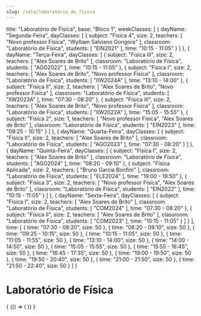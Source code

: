 ```yaml
---
slug: /sala/laboratorio_de_fisica
---
```

  title: "Laboratório de Física",
  base: "Bloco 1",
  weekClasses: [
    {
      dayName: "Segunda-Feira",
      dayClasses: [
        {
          subject: "Física 4",
          size: 2,
          teachers: [
            "Novo professor Física",
            "Wylliam Salviano Gongora"
          ],
          classroom: "Laboratório de Física",
          students: [
            "EIN2021"
          ],
          time: "10:15 - 11:05"
        }
      ]
    },
    {
      dayName: "Terça-Feira",
      dayClasses: [
        {
          subject: "Física III",
          size: 2,
          teachers: [
            "Alex Soares de Brito"
          ],
          classroom: "Laboratório de Física",
          students: [
            "AGO2022"
          ],
          time: "10:15 - 11:05"
        },
        {
          subject: "Física I",
          size: 2,
          teachers: [
            "Alex Soares de Brito",
            "Novo professor Física"
          ],
          classroom: "Laboratório de Física",
          students: [
            "IIW2024A"
          ],
          time: "13:10 - 14:00"
        },
        {
          subject: "Física II",
          size: 2,
          teachers: [
            "Alex Soares de Brito",
            "Novo professor Física"
          ],
          classroom: "Laboratório de Física",
          students: [
            "IIW2023A"
          ],
          time: "07:30 - 08:20"
        },
        {
          subject: "Física III",
          size: 2,
          teachers: [
            "Alex Soares de Brito",
            "Novo professor Física"
          ],
          classroom: "Laboratório de Física",
          students: [
            "IIW2022A"
          ],
          time: "15:05 - 15:55"
        },
        {
          subject: "Física 2",
          size: 1,
          teachers: [
            "Novo professor Física",
            "Alex Soares de Brito"
          ],
          classroom: "Laboratório de Física",
          students: [
            "EIN2023"
          ],
          time: "09:25 - 10:15"
        }
      ]
    },
    {
      dayName: "Quarta-Feira",
      dayClasses: [
        {
          subject: "Física II",
          size: 2,
          teachers: [
            "Alex Soares de Brito"
          ],
          classroom: "Laboratório de Física",
          students: [
            "AGO2023"
          ],
          time: "07:30 - 08:20"
        }
      ]
    },
    {
      dayName: "Quinta-Feira",
      dayClasses: [
        {
          subject: "Física I",
          size: 2,
          teachers: [
            "Alex Soares de Brito"
          ],
          classroom: "Laboratório de Física",
          students: [
            "AGO2024"
          ],
          time: "08:20 - 09:10"
        },
        {
          subject: "Física Aplicada",
          size: 2,
          teachers: [
            "Bruno Garcia Bonfim"
          ],
          classroom: "Laboratório de Física",
          students: [
            "ELE2024"
          ],
          time: "19:00 - 19:50"
        },
        {
          subject: "Física 3",
          size: 2,
          teachers: [
            "Novo professor Física",
            "Alex Soares de Brito"
          ],
          classroom: "Laboratório de Física",
          students: [
            "EIN2022"
          ],
          time: "10:15 - 11:05"
        }
      ]
    },
    {
      dayName: "Sexta-Feira",
      dayClasses: [
        {
          subject: "Física I",
          size: 2,
          teachers: [
            "Alex Soares de Brito"
          ],
          classroom: "Laboratório de Física",
          students: [
            "COM2024"
          ],
          time: "07:30 - 08:20"
        },
        {
          subject: "Física II",
          size: 2,
          teachers: [
            "Alex Soares de Brito"
          ],
          classroom: "Laboratório de Física",
          students: [
            "COM2023"
          ],
          time: "10:15 - 11:05"
        }
      ]
    }
  ],
  time: [
    {
      time: "07:30 - 08:20",
      size: 50
    },
    {
      time: "08:20 - 09:10",
      size: 50
    },
    {
      time: "09:25 - 10:15",
      size: 50
    },
    {
      time: "10:15 - 11:05",
      size: 50
    },
    {
      time: "11:05 - 11:55",
      size: 50
    },
    {
      time: "13:10 - 14:00",
      size: 50
    },
    {
      time: "14:00 - 14:50",
      size: 50
    },
    {
      time: "15:05 - 15:55",
      size: 50
    },
    {
      time: "15:55 - 16:45",
      size: 50
    },
    {
      time: "16:45 - 17:35",
      size: 50
    },
    {
      time: "19:00 - 19:50",
      size: 50
    },
    {
      time: "19:50 - 20:40",
      size: 50
    },
    {
      time: "21:00 - 21:50",
      size: 50
    },
    {
      time: "21:50 - 22:40",
      size: 50
    }
  ]
}

# Laboratório de Física

<div>
  {
    <BrowserOnly>
      {() => (
        <Grid
          title={data.title}
          weekClasses={data.weekClasses}
          time={data.time}
        />
      )}
    </BrowserOnly>
  }
</div>
